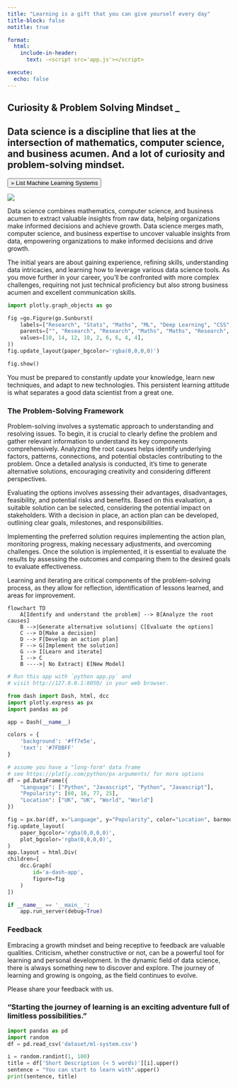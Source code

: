 ```yaml
---
title: "Learning is a gift that you can give yourself every day"
title-block: false
notitle: true

format:
  html: 
    include-in-header: 
      text: -<script src='app.js'></script>

execute:
  echo: false
---
```

:::{.empty-space}
:::

:::{.column-screen}
```{=html}
<section class="hero">
<div class="hero-content">
    <h1 class="hero-title">
        Curiosity & Problem Solving Mindset _
    </h1>
    <h2 class="hero-subtitle">
        Data science is a discipline that lies at the intersection of mathematics, computer science, and business acumen. And a lot of curiosity and problem-solving mindset.
    </h2>
    <button type="button" class="hero-button" onclick="location.href='ml-systems.html'">
        &raquo; List Machine Learning Systems
    </button>
</div>
</section>
```
![](/images/bg.svg)
:::

Data science combines mathematics, computer science, and business acumen to extract valuable insights from raw data, helping organizations make informed decisions and achieve growth. Data science merges math, computer science, and business expertise to uncover valuable insights from data, empowering organizations to make informed decisions and drive growth.

The initial years are about gaining experience, refining skills, understanding data intricacies, and learning how to leverage various data science tools. As you move further in your career, you'll be confronted with more complex challenges, requiring not just technical proficiency but also strong business acumen and excellent communication skills.

```python
import plotly.graph_objects as go

fig =go.Figure(go.Sunburst(
    labels=["Research", "Stats", "Maths", "ML", "Deep Learning", "CSS", "Python", "HTML", "Cloud"],
    parents=["", "Research", "Research", "Maths", "Maths", "Research", "Research", "Python", "Research" ],
    values=[10, 14, 12, 10, 2, 6, 6, 4, 4],
))
fig.update_layout(paper_bgcolor='rgba(0,0,0,0)')

fig.show()
```

You must be prepared to constantly update your knowledge, learn new techniques, and adapt to new technologies. This persistent learning attitude is what separates a good data scientist from a great one.

### The Problem-Solving Framework

Problem-solving involves a systematic approach to understanding and resolving issues. To begin, it is crucial to clearly define the problem and gather relevant information to understand its key components comprehensively. Analyzing the root causes helps identify underlying factors, patterns, connections, and potential obstacles contributing to the problem. Once a detailed analysis is conducted, it's time to generate alternative solutions, encouraging creativity and considering different perspectives. 

Evaluating the options involves assessing their advantages, disadvantages, feasibility, and potential risks and benefits. Based on this evaluation, a suitable solution can be selected, considering the potential impact on stakeholders. With a decision in place, an action plan can be developed, outlining clear goals, milestones, and responsibilities. 

Implementing the preferred solution requires implementing the action plan, monitoring progress, making necessary adjustments, and overcoming challenges. Once the solution is implemented, it is essential to evaluate the results by assessing the outcomes and comparing them to the desired goals to evaluate effectiveness. 

Learning and iterating are critical components of the problem-solving process, as they allow for reflection, identification of lessons learned, and areas for improvement.

```mermaid
flowchart TD
    A[Identify and understand the problem] --> B[Analyze the root causes]
    B -->|Generate alternative solutions| C[Evaluate the options]
    C --> D[Make a decision]
    D --> F[Develop an action plan]
    F --> G[Implement the solution]
    G --> I[Learn and iterate]
    I --> C
    B ---->| No Extract| E[New Model]
```
:::{.empty-space}
:::

```python
# Run this app with `python app.py` and
# visit http://127.0.0.1:8050/ in your web browser.

from dash import Dash, html, dcc
import plotly.express as px
import pandas as pd

app = Dash(__name__)

colors = {
    'background': '#ff7e5e',
    'text': '#7FDBFF'
}

# assume you have a "long-form" data frame
# see https://plotly.com/python/px-arguments/ for more options
df = pd.DataFrame({
    "Language": ["Python", "Javascript", "Python", "Javascript"],
    "Popularity": [60, 16, 77, 25],
    "Location": ["UK", "UK", "World", "World"]
})

fig = px.bar(df, x="Language", y="Popularity", color="Location", barmode="group")
fig.update_layout(
    paper_bgcolor='rgba(0,0,0,0)', 
    plot_bgcolor='rgba(0,0,0,0)',
)
app.layout = html.Div( 
children=[
    dcc.Graph(
        id='a-dash-app',
        figure=fig
    )
])

if __name__ == '__main__':
    app.run_server(debug=True)

```

### Feedback

Embracing a growth mindset and being receptive to feedback are valuable qualities. Criticism, whether constructive or not, can be a powerful tool for learning and personal development. In the dynamic field of data science, there is always something new to discover and explore. The journey of learning and growing is ongoing, as the field continues to evolve.

Please share your feedback with us.

:::{.empty-half-space}
:::

### "Starting the journey of learning is an exciting adventure full of limitless possibilities.”

```python
import pandas as pd
import random
df = pd.read_csv('dataset/ml-system.csv')

i = random.randint(1, 100)
title = df['Short Description (< 5 words)'][i].upper()
sentence = "You can start to learn with".upper()
print(sentence, title)
```
